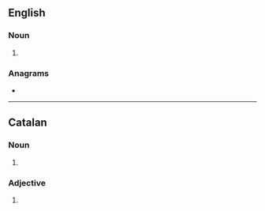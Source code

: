 ==English==

===Noun===
{{head|en|noun plural form}}

# {{plural of|intercessor|lang=en}}

===Anagrams===
* {{anagrams|en|a=ceeinorrssst|intercrosses}}

----

==Catalan==

===Noun===
{{head|ca|noun form}}

# {{plural of|ca|intercessor}}

===Adjective===
{{head|ca|adjective form}}

# {{masculine plural of|ca|intercessor}}